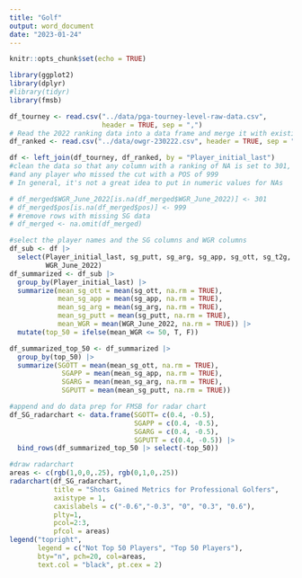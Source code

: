 ```yaml
---
title: "Golf"
output: word_document
date: "2023-01-24"
---
```


```r
knitr::opts_chunk$set(echo = TRUE)
```

```r
library(ggplot2)
library(dplyr)
#library(tidyr)
library(fmsb)
```

```r
df_tourney <- read.csv("../data/pga-tourney-level-raw-data.csv", 
                       header = TRUE, sep = ",")
# Read the 2022 ranking data into a data frame and merge it with existing data
df_ranked <- read.csv("../data/owgr-230222.csv", header = TRUE, sep = ",")

df <- left_join(df_tourney, df_ranked, by = "Player_initial_last")
#clean the data so that any column with a ranking of NA is set to 301,
#and any player who missed the cut with a POS of 999
# In general, it's not a great idea to put in numeric values for NAs

# df_merged$WGR_June_2022[is.na(df_merged$WGR_June_2022)] <- 301
# df_merged$pos[is.na(df_merged$pos)] <- 999
# #remove rows with missing SG data
# df_merged <- na.omit(df_merged)

#select the player names and the SG columns and WGR columns
df_sub <- df |> 
  select(Player_initial_last, sg_putt, sg_arg, sg_app, sg_ott, sg_t2g, sg_total,
         WGR_June_2022)
df_summarized <- df_sub |> 
  group_by(Player_initial_last) |>
  summarize(mean_sg_ott = mean(sg_ott, na.rm = TRUE),
            mean_sg_app = mean(sg_app, na.rm = TRUE),
            mean_sg_arg = mean(sg_arg, na.rm = TRUE),
            mean_sg_putt = mean(sg_putt, na.rm = TRUE),
            mean_WGR = mean(WGR_June_2022, na.rm = TRUE)) |> 
  mutate(top_50 = ifelse(mean_WGR <= 50, T, F)) 
```

```r
df_summarized_top_50 <- df_summarized |>
  group_by(top_50) |> 
  summarize(SGOTT = mean(mean_sg_ott, na.rm = TRUE),
             SGAPP = mean(mean_sg_app, na.rm = TRUE),
             SGARG = mean(mean_sg_arg, na.rm = TRUE),
             SGPUTT = mean(mean_sg_putt, na.rm = TRUE))
```

```r
#append and do data prep for FMSB for radar chart
df_SG_radarchart <- data.frame(SGOTT= c(0.4, -0.5), 
                               SGAPP = c(0.4, -0.5), 
                               SGARG = c(0.4, -0.5), 
                               SGPUTT = c(0.4, -0.5)) |> 
  bind_rows(df_summarized_top_50 |> select(-top_50))
```

```r
#draw radarchart
areas <- c(rgb(1,0,0,.25), rgb(0,1,0,.25))
radarchart(df_SG_radarchart,
           title = "Shots Gained Metrics for Professional Golfers",
           axistype = 1,
           caxislabels = c("-0.6","-0.3", "0", "0.3", "0.6"),
           plty=1,
           pcol=2:3,
           pfcol = areas)
legend("topright",
       legend = c("Not Top 50 Players", "Top 50 Players"),
       bty="n", pch=20, col=areas,
       text.col = "black", pt.cex = 2)
```


